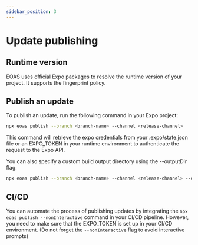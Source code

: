 ```yaml
---
sidebar_position: 3
---
```


# Update publishing

## Runtime version

EOAS uses official Expo packages to resolve the runtime version of your project.
It supports the fingerprint policy.

## Publish an update

To publish an update, run the following command in your Expo project:

```bash
npx eoas publish --branch <branch-name> --channel <release-channel>
```

This command will retrieve the expo credentials from your .expo/state.json file or an EXPO_TOKEN in your runtime environment to authenticate
the request to the Expo API.

You can also specify a custom build output directory using the --outputDir flag:

```bash
npx eoas publish --branch <branch-name> --channel <release-channel> --outputDir <your-dist-dir>
```

## CI/CD

You can automate the process of publishing updates by integrating the `npx eoas publish --nonInteractive` command in your CI/CD pipeline.
However, you need to make sure that the EXPO_TOKEN is set up in your CI/CD environment.
(Do not forget the `--nonInteractive` flag to avoid interactive prompts)
